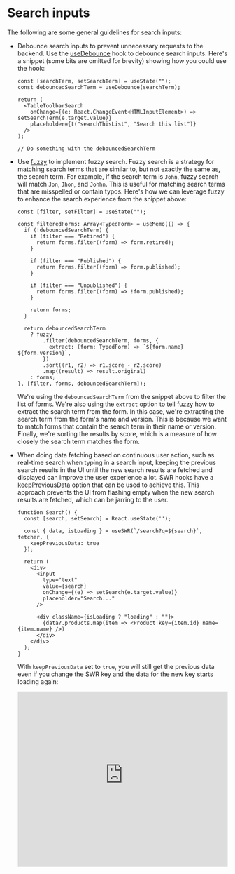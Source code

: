 # Search inputs

The following are some general guidelines for search inputs:

- Debounce search inputs to prevent unnecessary requests to the backend. Use the [useDebounce](https://github.com/openmrs/openmrs-esm-core/blob/2396ab96a37bc7202c853110969d82c17fe098a6/packages/framework/esm-react-utils/src/useDebounce.ts) hook to debounce search inputs. Here's a snippet (some bits are omitted for brevity) showing how you could use the hook:

  ```tsx
  const [searchTerm, setSearchTerm] = useState("");
  const debouncedSearchTerm = useDebounce(searchTerm);

  return (
    <TableToolbarSearch
      onChange={(e: React.ChangeEvent<HTMLInputElement>) => setSearchTerm(e.target.value)}
      placeholder={t("searchThisList", "Search this list")}
    />
  );

  // Do something with the debouncedSearchTerm
  ```

- Use [fuzzy](https://npm.im/fuzzy) to implement fuzzy search. Fuzzy search is a strategy for matching search terms that are similar to, but not exactly the same as, the search term. For example, if the search term is `John`, fuzzy search will match `Jon`, `Jhon`, and `Johhn`. This is useful for matching search terms that are misspelled or contain typos. Here's how we can leverage fuzzy to enhance the search experience from the snippet above:

  ```tsx
  const [filter, setFilter] = useState("");

  const filteredForms: Array<TypedForm> = useMemo(() => {
    if (!debouncedSearchTerm) {
      if (filter === "Retired") {
        return forms.filter((form) => form.retired);
      }

      if (filter === "Published") {
        return forms.filter((form) => form.published);
      }

      if (filter === "Unpublished") {
        return forms.filter((form) => !form.published);
      }

      return forms;
    }

    return debouncedSearchTerm
      ? fuzzy
          .filter(debouncedSearchTerm, forms, {
            extract: (form: TypedForm) => `${form.name} ${form.version}`,
          })
          .sort((r1, r2) => r1.score - r2.score)
          .map((result) => result.original)
      : forms;
  }, [filter, forms, debouncedSearchTerm]);
  ```

  We're using the `debouncedSearchTerm` from the snippet above to filter the list of forms. We're also using the `extract` option to tell fuzzy how to extract the search term from the form. In this case, we're extracting the search term from the form's name and version. This is because we want to match forms that contain the search term in their name or version. Finally, we're sorting the results by score, which is a measure of how closely the search term matches the form.

- When doing data fetching based on continuous user action, such as real-time search when typing in a search input, keeping the previous search results in the UI until the new search results are fetched and displayed can improve the user experience a lot. SWR hooks have a [keepPreviousData](https://swr.vercel.app/docs/advanced/understanding.en-US#return-previous-data-for-better-ux) option that can be used to achieve this. This approach prevents the UI from flashing empty when the new search results are fetched, which can be jarring to the user.

  ```tsx
  function Search() {
    const [search, setSearch] = React.useState('');
  
    const { data, isLoading } = useSWR(`/search?q=${search}`, fetcher, {
      keepPreviousData: true
    });
  
    return (
      <div>
        <input
          type="text"
          value={search}
          onChange={(e) => setSearch(e.target.value)}
          placeholder="Search..."
        />
  
        <div className={isLoading ? "loading" : ""}>
          {data?.products.map(item => <Product key={item.id} name={item.name} />)
        </div>
      </div>
    );
  }
  ```

  With `keepPreviousData` set to `true`, you will still get the previous data even if you change the SWR key and the data for the new key starts loading again:

  <iframe 
    src="https://user-images.githubusercontent.com/3676859/163695903-a3eb1259-180e-41e0-821e-21c320201194.mp4"
    width="100%"
    height="400"
    frameBorder="0"
    allowFullScreen
  ></iframe>